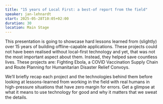 ```yaml
---
title: "15 years of Local First: a best-of report from the field"
speaker: jan-lehnardt
start: 2025-05-28T10:05+02:00
duration: 30
location: Main Stage
---
```


This presentation is going to showcase hard lessons learned from (slightly) over 15 years of building offline-capable applications. These projects could not have been realised without local-first technology and yet, that was not the most important aspect about them. Instead, they helped save countless lives. These projects are: Fighting Ebola, a COVID Vaccination Supply Chain and Route Planning for Humanitarian Disaster Relief Convoys.

We’ll briefly recap each project and the technologies behind them before looking at lessons-learned from working in the field with real humans in high-pressure situations that have zero margin for errors. Get a glimpse at what it means to use technology for good and why it matters that we sweat the details.
